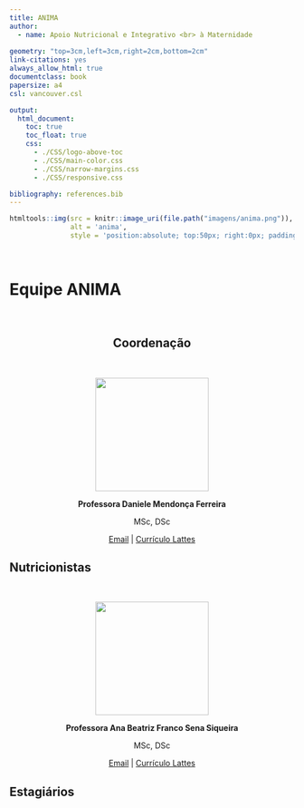 ```yaml
---
title: ANIMA
author:
  - name: Apoio Nutricional e Integrativo <br> à Maternidade
  
geometry: "top=3cm,left=3cm,right=2cm,bottom=2cm"
link-citations: yes
always_allow_html: true
documentclass: book
papersize: a4
csl: vancouver.csl

output:
  html_document:
    toc: true
    toc_float: true
    css:
      - ./CSS/logo-above-toc
      - ./CSS/main-color.css
      - ./CSS/narrow-margins.css
      - ./CSS/responsive.css

bibliography: references.bib
---
```


```r
htmltools::img(src = knitr::image_uri(file.path("imagens/anima.png")), 
               alt = 'anima', 
               style = 'position:absolute; top:50px; right:0px; padding:10px; width:150px;')
```

<br>

# **Equipe ANIMA**

<br>

<center>

## **Coordenação** {#coordenacao}

<br>

<img src="imagens/daniele-ferreira.png" width="200px">

**Professora Daniele Mendonça Ferreira**

MSc, DSc

[Email](mailto:daniele_ferreira@id.uff.br) | [Currículo Lattes](http://lattes.cnpq.br/6222513276436258)

</center>

## **Nutricionistas** {#nutricionistas}

<br>

<center>

<img src="imagens/ana-beatriz.png" width="200px">

**Professora Ana Beatriz Franco Sena Siqueira**

MSc, DSc

[Email](mailto:ab_franco@id.uff.br) | [Currículo Lattes](http://lattes.cnpq.br/6222513276436258)

</center>

## **Estagiários** {#estagiarios}

<br>

